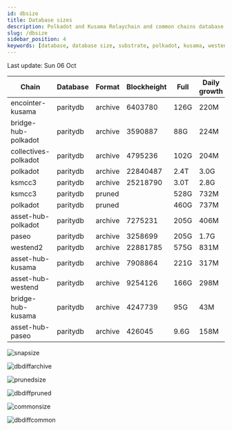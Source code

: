```yaml
---
id: dbsize
title: Database sizes
description: Polkadot and Kusama Relaychain and common chains database sizes
slug: /dbsize
sidebar_position: 4
keywords: [database, database size, substrate, polkadot, kusama, westend]
---
```



Last update: Sun 06 Oct

| Chain    | Database   | Format | Blockheight | Full         | Daily growth |
| ------------------------| ----------- | -------- | ------- | ---------- | ----- | 
| encointer-kusama | paritydb | archive | 6403780 | 126G | 220M |
| bridge-hub-polkadot | paritydb | archive | 3590887 | 88G | 224M |
| collectives-polkadot | paritydb | archive | 4795236 | 102G | 204M |
| polkadot | paritydb | archive | 22840487 | 2.4T | 3.0G |
| ksmcc3 | paritydb | archive | 25218790 | 3.0T | 2.8G |
| ksmcc3 | paritydb | pruned |  | 528G | 732M |
| polkadot | paritydb | pruned |  | 460G | 737M |
| asset-hub-polkadot | paritydb | archive | 7275231 | 205G | 406M |
| paseo | paritydb | archive | 3258699 | 205G | 1.7G |
| westend2 | paritydb | archive | 22881785 | 575G | 831M |
| asset-hub-kusama | paritydb | archive | 7908864 | 221G | 317M |
| asset-hub-westend | paritydb | archive | 9254126 | 166G | 298M |
| bridge-hub-kusama | paritydb | archive | 4247739 | 95G | 43M |
| asset-hub-paseo | paritydb | archive | 426045 | 9.6G | 158M |

![snapsize](/img/archivesize.png)

![dbdiffarchive](/img/dbdiffrelay.png)

![prunedsize](/img/prunedsize.png)

![dbdiffpruned](/img/dbdiffpruned.png)

![commonsize](/img/commonsize.png)

![dbdiffcommon](/img/dbdiffcommon.png)
